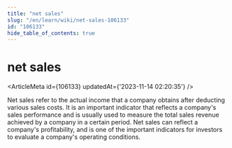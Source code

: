 ```yaml
---
title: "net sales"
slug: "/en/learn/wiki/net-sales-106133"
id: "106133"
hide_table_of_contents: true
---
```



# net sales

<ArticleMeta id={106133} updatedAt={'2023-11-14 02:20:35'} />
<div className='border-solid border-b border-t-0 my-4 border-[var(--ifm-color-gray-300)]' />

Net sales refer to the actual income that a company obtains after deducting various sales costs. It is an important indicator that reflects a company's sales performance and is usually used to measure the total sales revenue achieved by a company in a certain period. Net sales can reflect a company's profitability, and is one of the important indicators for investors to evaluate a company's operating conditions.
